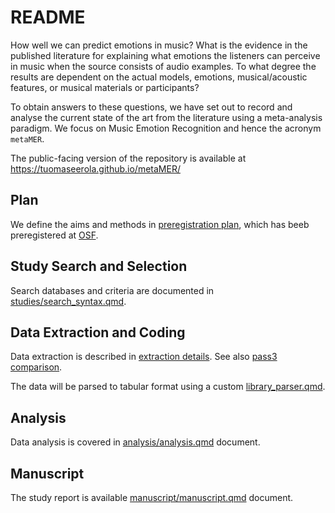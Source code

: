 # README

How well we can predict emotions in music? What is the evidence in the published literature for explaining what emotions the listeners can perceive in music when the source consists of audio examples. To what degree the results are dependent on the actual models, emotions, musical/acoustic features, or musical materials or participants?

To obtain answers to these questions, we have set out to record and analyse the current state of the art from the literature using a meta-analysis paradigm. We focus on Music Emotion Recognition and hence the acronym `metaMER`.

The public-facing version of the repository is available at
[https://tuomaseerola.github.io/metaMER/](https://tuomaseerola.github.io/metaMER/)


## Plan

We define the aims and methods in [preregistration plan](preregistration/preregistration.qmd), which has beeb preregistered at [OSF]().

## Study Search and Selection

Search databases and criteria are documented in [studies/search_syntax.qmd](studies/search_syntax.qmd).

## Data Extraction and Coding

Data extraction is described in [extraction details](studies/extraction_details.qmd). See also [pass3 comparison ](studies/pass3_comparison.qmd). 

The data will be parsed to tabular format using a custom [library_parser.qmd](studies/library_parser.qmd).

## Analysis

Data analysis is covered in [analysis/analysis.qmd](analysis/analysis.qmd) document.

## Manuscript

The study report is available [manuscript/manuscript.qmd](manuscript/manuscript.qmd) document.


